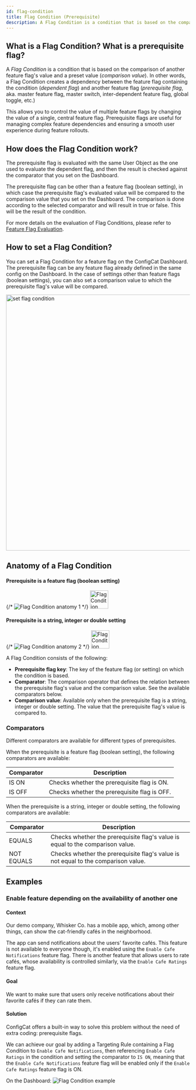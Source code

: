 ```yaml
---
id: flag-condition
title: Flag Condition (Prerequisite)
description: A Flag Condition is a condition that is based on the comparison of another feature flag's value and a preset value (comparison value).
---
```


## What is a Flag Condition? What is a prerequisite flag?

A *Flag Condition* is a condition that is based on the comparison of another feature flag's value and a preset value (*comparison value*). In other words, a Flag Condition creates a dependency between the feature flag containing the condition (*dependent flag*) and another feature flag (*prerequisite flag*, aka. master feature flag, master switch, inter-dependent feature flag, global toggle, etc.)

This allows you to control the value of multiple feature flags by changing the value of a single, central feature flag. Prerequisite flags are useful for managing complex feature dependencies and ensuring a smooth user experience during feature rollouts.

## How does the Flag Condition work?

The prerequisite flag is evaluated with the same User Object as the one used to evaluate the dependent flag, and then the result is checked against the comparator that you set on the Dashboard. 

The prerequisite flag can be other than a feature flag (boolean setting), in which case the prerequisite flag's evaluated value will be compared to the comparison value that you set on the Dashboard. The comparison is done according to the selected comparator and will result in true or false. This will be the result of the condition.

For more details on the evaluation of Flag Conditions, please refer to [Feature Flag Evaluation](../../feature-flag-evaluation).

## How to set a Flag Condition?

You can set a Flag Condition for a feature flag on the ConfigCat Dashboard. The prerequisite flag can be any feature flag already defined in the same config on the Dashboard. In the case of settings other than feature flags (boolean settings), you can also set a comparison value to which the prerequisite flag's value will be compared.

<img src="/docs/assets/targeting/targeting-rule/flag-condition/flag-condition.png" width="700" alt="set flag condition"/>

## Anatomy of a Flag Condition

#### Prerequisite is a feature flag (boolean setting)
{/* ![Flag Condition anatomy 1](/assets/targeting/targeting-rule/flag-condition/flag-condition-anatomy1.png) */}
<img src="/docs/assets/targeting/targeting-rule/flag-condition/flag-condition-anatomy1.png" height="50" alt="Flag Condition anatomy 1"/>

#### Prerequisite is a string, integer or double setting
{/* ![Flag Condition anatomy 2](/assets/targeting/targeting-rule/flag-condition/flag-condition-anatomy2.png) */}
<img src="/docs/assets/targeting/targeting-rule/flag-condition/flag-condition-anatomy2.png" height="50" alt="Flag Condition anatomy 2"/>

A Flag Condition consists of the following: 

- **Prerequisite flag key**: The key of the feature flag (or setting) on which the condition is based.
- **Comparator**: The comparison operator that defines the relation between the prerequisite flag's value and the comparison value. See the available comparators below.
- **Comparison value**: Available only when the prerequisite flag is a string, integer or double setting. The value that the prerequisite flag's value is compared to.

### Comparators

Different comparators are available for different types of prerequisites.

When the prerequisite is a feature flag (boolean setting), the following comparators are available:

| Comparator | Description                                           |
| ---------- | ----------------------------------------------------- |
| IS ON      | Checks whether the prerequisite flag is ON.  |
| IS OFF     | Checks whether the prerequisite flag is OFF. |

When the prerequisite is a string, integer or double setting, the following comparators are available:

| Comparator | Description                                                                                 |
| -----------| ------------------------------------------------------------------------------------------- |
| EQUALS     | Checks whether the prerequisite flag's value is equal to the comparison value.     |
| NOT EQUALS | Checks whether the prerequisite flag's value is not equal to the comparison value. |

## Examples

### Enable feature depending on the availability of another one

#### Context
Our demo company, Whisker Co. has a mobile app, which, among other things, can show the cat-friendly cafés in the neighborhood.

The app can send notifications about the users' favorite cafés. This feature is not available to everyone though, it's enabled using the `Enable Cafe Notifications` feature flag.
There is another feature that allows users to rate cafés, whose availability is controlled similarly, via the `Enable Cafe Ratings` feature flag.

#### Goal
We want to make sure that users only receive notifications about their favorite cafés if they can rate them.

#### Solution
ConfigCat offers a built-in way to solve this problem without the need of extra coding: prerequisite flags.

We can achieve our goal by adding a Targeting Rule containing a Flag Condition to `Enable Cafe Notifications`, then referencing `Enable Cafe Ratings` in the condition and setting the comparator to `IS ON`, meaning that the `Enable Cafe Notifications` feature flag will be enabled only if the `Enable Cafe Ratings` feature flag is ON.

On the Dashboard:
![Flag Condition example](/assets/targeting/targeting-rule/flag-condition/flag-condition-example.png)